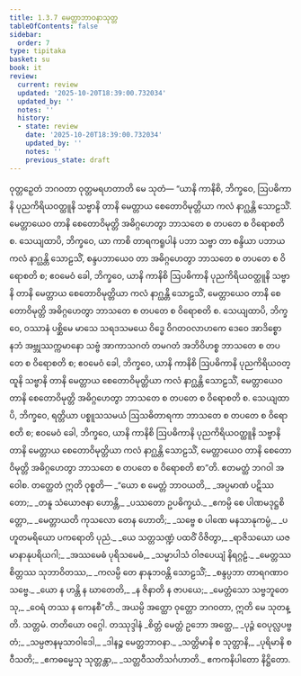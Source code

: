 ```yaml
---
title: 1.3.7 မေတ္တာဘာဝနာသုတ္တ
tableOfContents: false
sidebar:
  order: 7
type: tipitaka
basket: su
book: it
review:
  current: review
  updated: '2025-10-20T18:39:00.732034'
  updated_by: ''
  notes: ''
  history:
  - state: review
    date: '2025-10-20T18:39:00.732034'
    updated_by: ''
    notes: ''
    previous_state: draft
---
```



<DynamicBreadcrumb />


<ReviewStatus review={frontmatter.review} showDetails={true} />

<HypothesisAnnotation frontmatter={frontmatter} />

<Division number="27" book="it" e="ch" v="18" p="208">

<Paragraph number="155" book="it">
ဝုတ္တဉှေတံ ဘဂဝတာ ဝုတ္တမရဟတာတိ မေ သုတံ—
</Paragraph>

<Paragraph number="156" book="it">
“ယာနိ ကာနိစိ, ဘိက္ခဝေ, ဩပဓိကာနိ ပုညကိရိယဝတ္ထူနိ သဗ္ဗာနိ တာနိ မေတ္တာယ စေတောဝိမုတ္တိယာ ကလံ နာဂ္ဃန္တိ သောဠသိံ. မေတ္တာယေဝ တာနိ စေတောဝိမုတ္တိ အဓိဂ္ဂဟေတွာ ဘာသတေ စ တပတေ စ ဝိရောစတိ စ.
</Paragraph>

<Paragraph number="157" book="it">
သေယျထာပိ, ဘိက္ခဝေ, ယာ ကာစိ တာရကရူပါနံ ပဘာ သဗ္ဗာ တာ စန္ဒိယာ ပဘာယ ကလံ နာဂ္ဃန္တိ သောဠသိံ, စန္ဒပဘာယေဝ တာ အဓိဂ္ဂဟေတွာ ဘာသတေ စ တပတေ စ ဝိရောစတိ စ; ဧဝမေဝံ ခေါ, ဘိက္ခဝေ, ယာနိ ကာနိစိ ဩပဓိကာနိ ပုညကိရိယဝတ္ထူနိ သဗ္ဗာနိ တာနိ မေတ္တာယ စေတောဝိမုတ္တိယာ ကလံ နာဂ္ဃန္တိ သောဠသိံ, မေတ္တာယေဝ တာနိ စေတောဝိမုတ္တိ အဓိဂ္ဂဟေတွာ ဘာသတေ စ တပတေ စ ဝိရောစတိ စ.
</Paragraph>

<Paragraph number="158" book="it">
သေယျထာပိ, ဘိက္ခဝေ, ဝဿာနံ ပစ္ဆိမေ မာသေ သရဒသမယေ ဝိဒ္ဓေ ဝိဂတဝလာဟကေ ဒေဝေ အာဒိစ္စော နဘံ အဗ္ဘုဿက္ကမာနော သဗ္ဗံ အာကာသဂတံ တမဂတံ အဘိဝိဟစ္စ ဘာသတေ စ တပတေ စ ဝိရောစတိ စ; ဧဝမေဝံ ခေါ, ဘိက္ခဝေ, ယာနိ ကာနိစိ ဩပဓိကာနိ ပုညကိရိယဝတ္ထူနိ သဗ္ဗာနိ တာနိ မေတ္တာယ စေတောဝိမုတ္တိယာ ကလံ နာဂ္ဃန္တိ သောဠသိံ, မေတ္တာယေဝ တာနိ စေတောဝိမုတ္တိ အဓိဂ္ဂဟေတွာ ဘာသတေ စ တပတေ စ ဝိရောစတိ စ.
</Paragraph>

<Paragraph number="159" book="it">
သေယျထာပိ, ဘိက္ခဝေ, ရတ္တိယာ ပစ္စူသသမယံ ဩသဓိတာရကာ ဘာသတေ စ တပတေ စ ဝိရောစတိ စ; ဧဝမေဝံ ခေါ, ဘိက္ခဝေ, ယာနိ ကာနိစိ ဩပဓိကာနိ ပုညကိရိယဝတ္ထူနိ သဗ္ဗာနိ တာနိ မေတ္တာယ စေတောဝိမုတ္တိယာ ကလံ နာဂ္ဃန္တိ သောဠသိံ, မေတ္တာယေဝ တာနိ စေတောဝိမုတ္တိ အဓိဂ္ဂဟေတွာ ဘာသတေ စ တပတေ စ ဝိရောစတိ စာ”တိ. ဧတမတ္ထံ ဘဂဝါ အဝေါစ. တတ္ထေတံ ဣတိ ဝုစ္စတိ—
</Paragraph>

<Paragraph number="160" type="verses" book="it">
_“ယော စ မေတ္တံ ဘာဝယတိ,_  
_အပ္ပမာဏံ ပဋိဿတော;_  
_တနူ သံယောဇနာ ဟောန္တိ,_  
_ပဿတော ဥပဓိက္ခယံ._  

</Paragraph>

<Paragraph number="161" type="verses" book="it">
_ဧကမ္ပိ စေ ပါဏမဒုဋ္ဌစိတ္တော,_  
_မေတ္တာယတိ ကုသလော တေန ဟောတိ;_  
_သဗ္ဗေ စ ပါဏေ မနသာနုကမ္ပံ,_  
_ပဟူတမရိယော ပကရောတိ ပုညံ._  

</Paragraph>

<Paragraph number="162" type="verses" book="it">
_ယေ သတ္တသဏ္ဍံ ပထဝိံ ဝိဇိတွာ,_  
_ရာဇိသယော ယဇမာနာနုပရိယဂါ;_  
_အဿမေဓံ ပုရိသမေဓံ,_  
_သမ္မာပါသံ ဝါဇပေယျံ နိရဂ္ဂဠံ._  

</Paragraph>

<Paragraph number="163" type="verses" book="it">
_မေတ္တဿ စိတ္တဿ သုဘာဝိတဿ,_  
_ကလမ္ပိ တေ နာနုဘဝန္တိ သောဠသိံ;_  
_စန္ဒပ္ပဘာ တာရဂဏာဝ သဗ္ဗေ._  

</Paragraph>

<Paragraph number="164" type="verses" book="it">
_ယော န ဟန္တိ န ဃာတေတိ,_  
_န ဇိနာတိ န ဇာပယေ;_  
_မေတ္တံသော သဗ္ဗဘူတေသု,_  
_ဝေရံ တဿ န ကေနစီ”တိ._  

</Paragraph>

<Paragraph number="165" book="it">
အယမ္ပိ အတ္ထော ဝုတ္တော ဘဂဝတာ, ဣတိ မေ သုတန္တိ.

</Paragraph>
</Division>

<Paragraph number="166" type="center" book="it">
သတ္တမံ.



</Paragraph>

<Paragraph number="167" type="center" book="it">
တတိယော ဝဂ္ဂေါ.



</Paragraph>

<Paragraph number="168" type="center" book="it">
တဿုဒ္ဒါနံ


</Paragraph>

<Paragraph number="169" type="verses" book="it">
_စိတ္တံ မေတ္တံ ဥဘော အတ္ထေ,_  
_ပုဉ္ဇံ ဝေပုလ္လပဗ္ဗတံ;_  
_သမ္ပဇာနမုသာဝါဒေါ,_  
_ဒါနဉ္စ မေတ္တဘာဝနာ._  

</Paragraph>

<Paragraph number="170" type="verses" book="it">
_သတ္တိမာနိ စ သုတ္တာနိ,_  
_ပုရိမာနိ စ ဝီသတိ;_  
_ဧကဓမ္မေသု သုတ္တန္တာ,_  
_သတ္တဝီသတိသင်္ဂဟာတိ._  


</Paragraph>

<Paragraph number="171" type="center" book="it">
ဧကကနိပါတော နိဋ္ဌိတော.
</Paragraph>